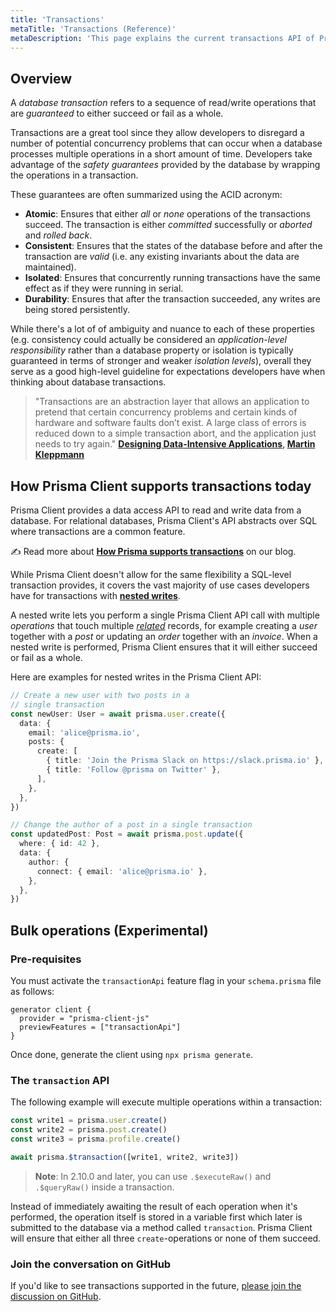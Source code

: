 ```yaml
---
title: 'Transactions'
metaTitle: 'Transactions (Reference)'
metaDescription: 'This page explains the current transactions API of Prisma Client.'
---
```


## Overview

A _database transaction_ refers to a sequence of read/write operations that are _guaranteed_ to either succeed or fail as a whole.

Transactions are a great tool since they allow developers to disregard a number of potential concurrency problems that can occur when a database processes multiple operations in a short amount of time. Developers take advantage of the _safety guarantees_ provided by the database by wrapping the operations in a transaction.

These guarantees are often summarized using the ACID acronym:

- **Atomic**: Ensures that either _all_ or _none_ operations of the transactions succeed. The transaction is either _committed_ successfully or _aborted_ and _rolled back_.
- **Consistent**: Ensures that the states of the database before and after the transaction are _valid_ (i.e. any existing invariants about the data are maintained).
- **Isolated**: Ensures that concurrently running transactions have the same effect as if they were running in serial.
- **Durability**: Ensures that after the transaction succeeded, any writes are being stored persistently.

While there's a lot of of ambiguity and nuance to each of these properties (e.g. consistency could actually be considered an _application-level responsibility_ rather than a database property or isolation is typically guaranteed in terms of stronger and weaker _isolation levels_), overall they serve as a good high-level guideline for expectations developers have when thinking about database transactions.

> "Transactions are an abstraction layer that allows an application to pretend that certain concurrency problems and certain kinds of hardware and software faults don’t exist. A large class of errors is reduced down to a simple transaction abort, and the application just needs to try again." **[Designing Data-Intensive Applications](https://dataintensive.net/), [Martin Kleppmann](https://twitter.com/martinkl)**

## How Prisma Client supports transactions today

Prisma Client provides a data access API to read and write data from a database. For relational databases, Prisma Client's API abstracts over SQL where transactions are a common feature.

✍ Read more about [**How Prisma supports transactions**](https://www.prisma.io/blog/how-prisma-supports-transactions-x45s1d5l0ww1/) on our blog.

While Prisma Client doesn't allow for the same flexibility a SQL-level transaction provides, it covers the vast majority of use cases developers have for transactions with [**nested writes**](relation-queries#nested-writes).

A nested write lets you perform a single Prisma Client API call with multiple _operations_ that touch multiple [_related_](../prisma-schema/relations) records, for example creating a _user_ together with a _post_ or updating an _order_ together with an _invoice_. When a nested write is performed, Prisma Client ensures that it will either succeed or fail as a whole.

Here are examples for nested writes in the Prisma Client API:

```ts
// Create a new user with two posts in a
// single transaction
const newUser: User = await prisma.user.create({
  data: {
    email: 'alice@prisma.io',
    posts: {
      create: [
        { title: 'Join the Prisma Slack on https://slack.prisma.io' },
        { title: 'Follow @prisma on Twitter' },
      ],
    },
  },
})
```

```ts
// Change the author of a post in a single transaction
const updatedPost: Post = await prisma.post.update({
  where: { id: 42 },
  data: {
    author: {
      connect: { email: 'alice@prisma.io' },
    },
  },
})
```

## Bulk operations (Experimental)

### Pre-requisites

You must activate the `transactionApi` feature flag in your `schema.prisma` file as follows:

```prisma
generator client {
  provider = "prisma-client-js"
  previewFeatures = ["transactionApi"]
}
```

Once done, generate the client using `npx prisma generate`.

### The `transaction` API

The following example will execute multiple operations within a transaction:

```ts
const write1 = prisma.user.create()
const write2 = prisma.post.create()
const write3 = prisma.profile.create()

await prisma.$transaction([write1, write2, write3])
```

> **Note**: In 2.10.0 and later, you can use `.$executeRaw()` and `.$queryRaw()` inside a transaction.

Instead of immediately awaiting the result of each operation when it's performed, the operation itself is stored in a variable first which later is submitted to the database via a method called `transaction`. Prisma Client will ensure that either all three `create`-operations or none of them succeed.

### Join the conversation on GitHub

If you'd like to see transactions supported in the future, [please join the discussion on GitHub](https://github.com/prisma/prisma-client-js/issues/349).
